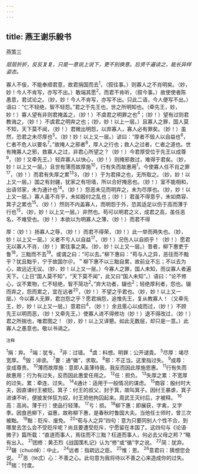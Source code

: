 ```yaml
---
---
---
```

title: 燕王谢乐毅书
---



燕策三

*层层折折，反反复复，只是一意说上说下，更不别换意。后贤千遍读之，能长异样姿态。*

寡人不佞，不能奉顺君意，故君捐国而去<sup>1</sup>，（叙往事。）则寡人之不肖明矣。（妙，妙！今人不肯写，亦写不出。）敢端其愿<sup>2</sup>，而君不肯听，（叙今事。）故使使者陈愚意，君试论之。（妙，妙！今人不肯写，亦写不出。只此二语，今人便写不出。）语曰：“仁不轻绝，智不轻怨。”君之于先王也，世之所明知也。（牵先王，妙，妙！）寡人望有非则君掩盖之，（妙！）不虞君之明罪之也<sup>4</sup>；（妙！）望有过则君教诲之，（妙！）不虞君之明弃之也；（妙，妙！以上一层。）且寡人之罪，国人莫不知，天下莫不闻，（妙！）君微出明怨，以弃寡人，寡人必有罪矣。（妙！）虽然，恐君之未尽厚也<sup>5</sup>。（妙！妙！以上又一层。）谚曰：“厚者不毁人以自益也<sup>6</sup>，仁者不危人以要名<sup>7</sup>。”故掩人之邪者<sup>8</sup>，厚人之行也；救人之过者，仁者之道也。世有掩寡人之邪，救寡人之过，非君心所望之？（妙！）今君厚受位于先王以成尊<sup>9</sup>，（妙！又牵先王。）轻弃寡人以快心，（妙！）则掩邪救过，难得于君矣。（妙，妙！以上又一层。）且世有薄而故厚施<sup>10</sup>，行有失而故惠用<sup>1</sup>。今使寡人任不肖之罪<sup>17</sup>，（妙！）而君有失厚之累<sup>13</sup>3，（妙！）于为君择之也，无所取之。（妙，妙！以上又一层。）国之有封疆，犹家之有坦墙，所以合好掩恶也。（妙！）室不能相和，出语邻家，未为通计也<sup>14</sup>。（妙！）怨恶未见而明弃之，未为尽厚也。（妙，妙！以上又一层。）寡人虽不肖乎，未如殷纣之乱也；（妙！）君虽不得意乎，未如商容、箕子之累也<sup>15</sup>。（妙！）然则不内盖寡人，而明怨于外，恐其适足以伤于高而薄于行也<sup>15</sup>，（妙，妙！以上又一层。）非然也。苟可以明君之义，成君之高，虽任恶名，不难受也。（妙！）本欲以为明寡人之薄，（妙！）而君不得

厚：（妙！）扬寡人之辱，（妙！）而君不得荣，（妙！）此一举而两失也。（妙，妙！以上又一层。）义者不亏人以自益<sup>17</sup>，（妙！）况伤人以自损乎！（妙！）愿君无以寡人不肖，（妙！）累往事之美。（妙，妙！以上又一层。）昔者，柳下惠吏于鲁<sup>18</sup>，三黜而不去<sup>19</sup>。或谓之曰：“可以去。”柳下惠曰：“苟与人之异，恶往而不黜乎？犹且黜乎，宁于故国尔＠。＂柳下惠不以三黜自累，故前业不忘；不以去为心，故远近无议。（妙，妙！以上又一层。）今寡人之罪，国人未知，而议寡人者遍天下。（上日“国人莫不知”，“天下莫不闻”，此又曰“国人未知”。）语曰：“论不修心，议不累物，仁不轻绝，智不简功<sup>2</sup>。”弃大功者，辍也<sup>2</sup>；轻绝厚利者，怨也。辍而弃之，怨而累之，宜在远者<sup>20</sup>，（妙！）不望之乎君也。（妙，妙！以上又一层。）今以寡人无罪，君岂怨之乎？愿君捐怨，追惟先王，复从教寡人！（又牵先王，妙，妙！以上又一层。）意君曰<sup>4</sup>，（妙！）余且慝心以成而过，（妙！）不顾先王以明而恶，（妙！又牵先王。）使寡人进不得修功（妙！）退不得改过，（妙！）君之所揣也，唯君图之！（妙，妙！以上又译懇。如此无数层，却只是一意。）此寡人之愚意也。敬以书谒之。

<sup>注释</sup>

<sup>1</sup>捐：弃。
<sup>2</sup>端：犹专。
<sup>3</sup>非：过错。
<sup>4</sup>虞：料想。明罪：公开谴貴。
<sup>5</sup>尽厚：竭尽宽厚。
<sup>6</sup>毁：诽谤。
<sup>7</sup>要：通“徽”，求取。
<sup>8</sup>邪：不正当。这里指过失。
<sup>9</sup>成尊：变成尊贵。
<sup>10</sup>薄而故厚施：意即人虽薄待我，我反而因此厚施恩惠。
<sup>11</sup>行有失而故惠用：行为有过失，反而因此惠爱任用之。
<sup>12</sup>任：担负。
<sup>13</sup>失厚之累：不宽厚的过失。累：牵连、过失。
<sup>14</sup>4通计：适用于一般情况的谋虑。
<sup>15</sup>商容：殷纣时大夫，因直谏纣王被贬。箕子：纣王的叔父，封于箕，故叫箕子。因纣王暴虐，箕子进谏不听，便披发佯狂为奴，纣王把他拘囚起来。周武王灭纣后，才被释。
<sup>16</sup>高：高尚。薄于行：使品行轻薄。
<sup>17</sup>亏：损。
<sup>18</sup>柳下惠：即展获，字禽，又字季。因食邑柳下，谥惠，故称柳下惠，是春秋时鲁国大夫。当他任士师时，曾三次被黜。
<sup>19</sup>黜：贬斥、废免。
<sup>20</sup>“荀与人之异”四句：意为只要同别人个性不合，到哪里去怎么会不受贬斥呢？尚且要遭受贬斥，宁愿留在本国了。这四句与《论语·微子》篇所载：“直道而事人，焉往而不三黜？枉道而事人，何必去父母之邦？”略有出入。
<sup>21</sup>团修：黄丕烈《战国策札记》认为“修”或“循”字之讹。
<sup>22</sup>简：犹弃。
<sup>23</sup>辍（chuò绰）：中止。
<sup>24</sup>远者：指疏远之臣。
<sup>25</sup>惟：恩。
<sup>26</sup>意君曰：猜想您会说。
<sup>27</sup>恶（tè忒）心：不善之心。此句意为我将待以不善之心来造成你的过失。
<sup>28</sup>揣：忖度。